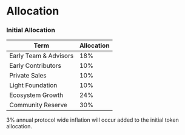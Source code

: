 # Allocation

### Initial Allocation

| Term                  | Allocation |
| --------------------- | ---------- |
| Early Team & Advisors | 18%        |
| Early Contributors    | 10%        |
| Private Sales         | 10%        |
| Light Foundation      | 10%        |
| Ecosystem Growth      | 24%        |
| Community Reserve     | 30%        |

3% annual protocol wide inflation will occur added to the initial token allocation.
